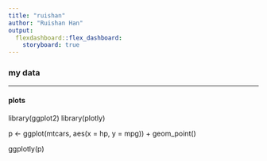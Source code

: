 ```yaml
---
title: "ruishan"
author: "Ruishan Han"
output:  
  flexdashboard::flex_dashboard:
    storyboard: true
---
```

### my data



***

#### plots




library(ggplot2)
library(plotly)

p <- ggplot(mtcars, aes(x = hp, y = mpg)) + 
  geom_point()
  
ggplotly(p)


